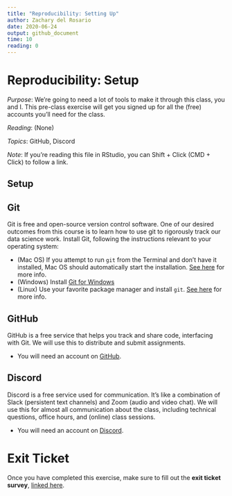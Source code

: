 ```yaml
---
title: "Reproducibility: Setting Up"
author: Zachary del Rosario
date: 2020-06-24
output: github_document
time: 10
reading: 0
---
```


# Reproducibility: Setup

*Purpose*: We're going to need a lot of tools to make it through this class, you and I. This pre-class exercise will get you signed up for all the (free) accounts you'll need for the class.

*Reading*: (None)

*Topics*: GitHub, Discord

*Note*: If you're reading this file in RStudio, you can Shift + Click (CMD + Click) to follow a link.

## Setup

<!-- -------------------------------------------------- -->

## Git

<!-- ------------------------- -->

Git is free and open-source version control software. One of our desired outcomes from this course is to learn how to use git to rigorously track our data science work. Install Git, following the instructions relevant to your operating system:

-   (Mac OS) If you attempt to run `git` from the Terminal and don't have it installed, Mac OS should automatically start the installation. [See here](https://git-scm.com/book/en/v2/Getting-Started-Installing-Git) for more info.
-   (Windows) Install [Git for Windows](https://gitforwindows.org/)
-   (Linux) Use your favorite package manager and install `git`. [See here](https://git-scm.com/book/en/v2/Getting-Started-Installing-Git) for more info.

## GitHub

<!-- ------------------------- -->

GitHub is a free service that helps you track and share code, interfacing with Git. We will use this to distribute and submit assignments.

-   You will need an account on [GitHub](https://github.com/).

## Discord

<!-- ------------------------- -->

Discord is a free service used for communication. It's like a combination of Slack (persistent text channels) and Zoom (audio and video chat). We will use this for almost all communication about the class, including technical questions, office hours, and (online) class sessions.

-   You will need an account on [Discord](https://discord.com/).

<!-- include-exit-ticket -->

# Exit Ticket

<!-- -------------------------------------------------- -->

Once you have completed this exercise, make sure to fill out the **exit ticket survey**, [linked here](https://docs.google.com/forms/d/e/1FAIpQLSeuq2LFIwWcm05e8-JU84A3irdEL7JkXhMq5Xtoalib36LFHw/viewform?usp=pp_url&entry.693978880=e-rep00-setup-assignment.Rmd).
